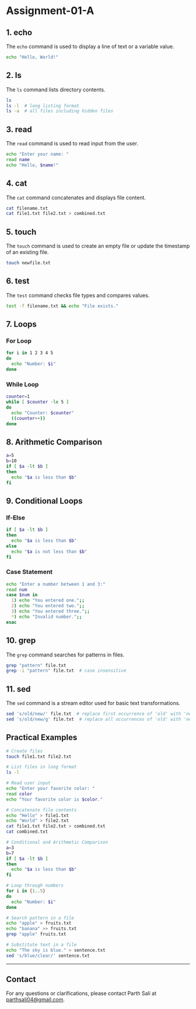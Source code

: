 # Assignment-01-A

## 1. **echo**

The `echo` command is used to display a line of text or a variable value.

```sh
echo "Hello, World!"
```

## 2. **ls**

The `ls` command lists directory contents.

```sh
ls
ls -l  # long listing format
ls -a  # all files including hidden files
```

## 3. **read**

The `read` command is used to read input from the user.

```sh
echo "Enter your name: "
read name
echo "Hello, $name!"
```

## 4. **cat**

The `cat` command concatenates and displays file content.

```sh
cat filename.txt
cat file1.txt file2.txt > combined.txt
```

## 5. **touch**

The `touch` command is used to create an empty file or update the timestamp of an existing file.

```sh
touch newfile.txt
```

## 6. **test**

The `test` command checks file types and compares values.

```sh
test -f filename.txt && echo "File exists."
```

## 7. **Loops**

### For Loop

```sh
for i in 1 2 3 4 5
do
  echo "Number: $i"
done
```

### While Loop

```sh
counter=1
while [ $counter -le 5 ]
do
  echo "Counter: $counter"
  ((counter++))
done
```

## 8. **Arithmetic Comparison**

```sh
a=5
b=10
if [ $a -lt $b ]
then
  echo "$a is less than $b"
fi
```

## 9. **Conditional Loops**

### If-Else

```sh
if [ $a -lt $b ]
then
  echo "$a is less than $b"
else
  echo "$a is not less than $b"
fi
```

### Case Statement

```sh
echo "Enter a number between 1 and 3:"
read num
case $num in
  1) echo "You entered one.";;
  2) echo "You entered two.";;
  3) echo "You entered three.";;
  *) echo "Invalid number.";;
esac
```

## 10. **grep**

The `grep` command searches for patterns in files.

```sh
grep "pattern" file.txt
grep -i "pattern" file.txt  # case insensitive
```

## 11. **sed**

The `sed` command is a stream editor used for basic text transformations.

```sh
sed 's/old/new/' file.txt  # replace first occurrence of 'old' with 'new'
sed 's/old/new/g' file.txt  # replace all occurrences of 'old' with 'new'
```

## Practical Examples

```sh
# Create files
touch file1.txt file2.txt

# List files in long format
ls -l

# Read user input
echo "Enter your favorite color: "
read color
echo "Your favorite color is $color."

# Concatenate file contents
echo "Hello" > file1.txt
echo "World" > file2.txt
cat file1.txt file2.txt > combined.txt
cat combined.txt

# Conditional and Arithmetic Comparison
a=3
b=7
if [ $a -lt $b ]
then
  echo "$a is less than $b"
fi

# Loop through numbers
for i in {1..5}
do
  echo "Number: $i"
done

# Search pattern in a file
echo "apple" > fruits.txt
echo "banana" >> fruits.txt
grep "apple" fruits.txt

# Substitute text in a file
echo "The sky is blue." > sentence.txt
sed 's/blue/clear/' sentence.txt
```

---

## Contact

For any questions or clarifications, please contact Parth Sali at parthsali04@gmail.com.

